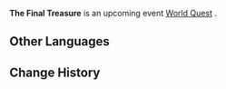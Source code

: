 {{Stub}}
{{Upcoming}}
{{Quest Infobox
|id            = 79027
|image         = Event Quest The Final Treasure.png
|type          = World
|event_name    = 
|summary       = 
|requirement   = 
|characters    = 
|startLocation = 
|region        = 
|area          = 
|prev          = 
|next          = 
|exp           = 
|mora          = 
|primogems     = 
|other         = 
}}
'''The Final Treasure''' is an upcoming event [[World Quest]]<!-- in [[]]-->.
<!--
==Steps==
# 

==Notes==
* 

==Dialogue==
{{Quest Description|}}
{{Dialogue start}}
{{Dialogue end}}
-->
==Other Languages==
{{Other Languages
|en      = The Final Treasure
|zhs     = 最后的宝藏
|zhs_rm  = Zuìhòu de Bǎozàng
|zht     = 最後的寶藏
|zht_rm  = Zuìhòu de Bǎozàng
|zh_tl   = The Final Treasure
|ja      = 最後のお宝
|ja_rm   = Saigo no Otakara
|ja_tl   = The Final Treasure
|ko      = 최후의 보물
|ko_rm   = Choehu-ui Bomul
|ko_tl   = The Last Treasure
|es      = El último tesoro
|es_tl   = The Last Treasure
|fr      = Le dernier trésor
|fr_tl   = The Last Treasure
|ru      = Последнее сокровище
|ru_tl   = 
|th      = สมบัติชิ้นสุดท้าย
|th_rm   = 
|th_tl   = 
|vi      = Kho Báu Cuối Cùng
|vi_tl   = 
|de      = Der letzte Schatz
|de_tl   = The Final Treasure
|id      = Harta Karun Terakhir
|id_tl   = The Last Treasure
|pt      = O Último Tesouro
|pt_tl   = The Last Treasure
}}

==Change History==
{{Change History|2.8}}